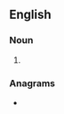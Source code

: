 ==English==

===Noun===
{{head|en|noun plural form}}

# {{plural of|diamonte|lang=en}}

===Anagrams===
* {{anagrams|en|Maidstone|dominates|nosematid|somniated|staminode}}